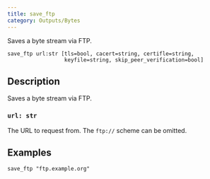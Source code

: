 ```yaml
---
title: save_ftp
category: Outputs/Bytes
---
```


Saves a byte stream via FTP.

```tql
save_ftp url:str [tls=bool, cacert=string, certifle=string,
                  keyfile=string, skip_peer_verification=bool]
```

## Description

Saves a byte stream via FTP.

### `url: str`

The URL to request from. The `ftp://` scheme can be omitted.


<TLSOptions tls_default="true"/>

## Examples

```tql
save_ftp "ftp.example.org"
```
